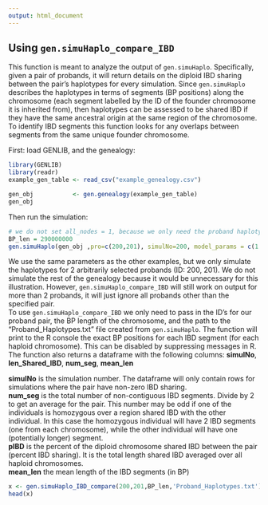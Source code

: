 ```yaml
---
output: html_document
---
```

## Using **`gen.simuHaplo_compare_IBD`**
This function is meant to analyze the output of `gen.simuHaplo`. Specifically, given a pair of probands, it will return details on the diploid IBD sharing between the pair's haplotypes for every simulation. Since `gen.simuHaplo` describes the haplotypes in terms of segments (BP positions) along the chromosome (each segment labelled by the ID of the founder chromosome it is inherited from), then haplotypes can be assessed to be shared IBD if they have the same ancestral origin at the same region of the chromosome. To identify IBD segments this function looks for any overlaps between segments from the same unique founder chromosome.  

First: load GENLIB, and  the genealogy:
```r
library(GENLIB)
library(readr)
example_gen_table <- read_csv("example_genealogy.csv")
```
```r
gen_obj           <- gen.genealogy(example_gen_table)
gen_obj
```

Then run the simulation:
```r
# we do not set all_nodes = 1, because we only need the proband haplotypes to compare
BP_len = 290000000
gen.simuHaplo(gen_obj ,pro=c(200,201), simulNo=200, model_params = c(1.98, 3.28), cM_len = c(198, 328), BP_len = BP_len)
```
We use the same parameters as the other examples, but we only simulate the haplotypes for 2 arbitrarily selected probands (ID: 200, 201). We do not simulate the rest of the genealogy because it would be unnecessary for this illustration. However, `gen.simuHaplo_compare_IBD` will still work on output for more than 2 probands, it will just ignore all probands other than the specified pair.  
To use `gen.simuHaplo_compare_IBD` we only need to pass in the ID's for our proband pair, the BP length of the chromosome, and the path to the "Proband_Haplotypes.txt" file created from `gen.simuHaplo`. The function will print to the R console the exact BP positions for each IBD segment (for each haploid chromosome). This can be disabled by suppressing messages in R.  
The function also returns a dataframe with the following columns: **simulNo**, **len_Shared_IBD**, **num_seg**, **mean_len**

**simulNo** is the simulation number. The dataframe will only contain rows for simulations where the pair have non-zero IBD sharing.  
**num_seg** is the total number of non-contiguous IBD segments. Divide by 2 to get an average for the pair. This number may be odd if one of the individuals is homozygous over a region shared IBD with the other individual. In this case the homozygous individual will have 2 IBD segments (one from each chromosome), while the other individual will have one (potentially longer) segment.  
**pIBD** is the percent of the diploid chromosome shared IBD between the pair (percent IBD sharing). It is the total length shared IBD averaged over all haploid chromosomes.  
**mean_len** the mean length of the IBD segments (in BP)  

```r
x <- gen.simuHaplo_IBD_compare(200,201,BP_len,'Proband_Haplotypes.txt')
head(x)
```



